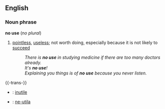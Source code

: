 ==English==
===Noun phrase===
'''no use''' (''no plural'')
#[[pointless]], [[useless]]; not worth doing, especially because it is not likely to [[succeed]]
#:''There is '''no use''' in studying medicine if there are too many doctors already.''
#:''It's '''no use'''!''
#:''Explaining you things is of '''no use''' because you never listen.''

{{-trans-}}

* {{fr}} : [[inutile]]
* {{io}} : [[ne-utila]]